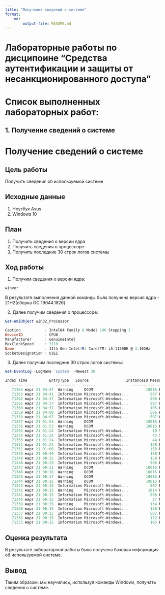 ---
title: "Получение сведений о системе"
format: 
    md:
        output-file: README.md
---

# Лабораторные работы по дисципоине "Средства аутентификации и защиты от несанкционированного доступа"

# Список выполненных лабораторных работ:

## 1. Получение сведений о системе
# Получение сведений о системе

## Цель работы

Получить сведения об используемой системе

## Исходные данные

1. Ноутбук Asus
2. Windows 10

## План

1. Получить сведения о версии ядра
2. Получить сведения о процессоре
3. Получить последние 30 строк логов системы

## Ход работы

1. Получим сведения о версии ядра:

```{PowerShell}
winver
```

В результате выполнения данной команды была получена версия ядра - 21H2(сборка ОС 19044.1826)

2. Далее получим сведения о процессоре:

```{PowerShell}
Get-WmiObject win32_Processor
```

```{PowerShell}
Caption           : Intel64 Family 6 Model 140 Stepping 1
DeviceID          : CPU0
Manufacturer      : GenuineIntel
MaxClockSpeed     : 3110
Name              : 11th Gen Intel(R) Core(TM) i5-11300H @ 3.10GHz
SocketDesignation : U3E1
```

3. Далее получим последние 30 строк логов системы:

```{PowerShell}
Get-EventLog -LogName 'system' -Newest 30
```

```{PowerShell}
Index Time          EntryType   Source                 InstanceID Message
   ----- ----          ---------   ------                 ---------- -------
   71364 март 21 04:47  Warning     DCOM                        10016 Не найдено описание для события с кодом '10016'...
   71363 март 21 04:41  Information Microsoft-Windows...          507 Не найдено описание для события с кодом '507' в...
   71362 март 21 04:37  Information Microsoft-Windows...          506 Не найдено описание для события с кодом '506' в...
   71361 март 21 04:37  Information Microsoft-Windows...          507 Не найдено описание для события с кодом '507' в...
   71360 март 21 04:37  Information Microsoft-Windows...          105 Не найдено описание для события с кодом '105' в...
   71359 март 21 04:08  Information Microsoft-Windows...          506 Не найдено описание для события с кодом '506' в...
   71358 март 21 04:07  Information Microsoft-Windows...          507 Не найдено описание для события с кодом '507' в...
   71357 март 21 01:53  Warning     DCOM                        10016 Не найдено описание для события с кодом '10016'...
   71356 март 21 01:53  Warning     DCOM                        10016 Не найдено описание для события с кодом '10016'...
   71355 март 21 01:24  Information Microsoft-Windows...           19 Установка завершена: следующее обновление было ...
   71354 март 21 01:24  Information Microsoft-Windows...           43 Установка начата: ОС Windows начала устанавлива...
   71353 март 21 01:24  Information Microsoft-Windows...           44 Центр обновления Windows начал скачивать обновл...
   71352 март 21 01:23  Information Microsoft-Windows...          158 Поставщик времени "VMICTimeProvider" указал, чт...
   71351 март 21 01:06  Information Microsoft-Windows...          158 Поставщик времени "VMICTimeProvider" указал, чт...
   71350 март 21 00:49  Information Microsoft-Windows...          158 Поставщик времени "VMICTimeProvider" указал, чт...
   71349 март 21 00:32  Information Microsoft-Windows...          158 Поставщик времени "VMICTimeProvider" указал, чт...
   71348 март 21 00:29  Information Microsoft-Windows...          506 Не найдено описание для события с кодом '506' в...
   71347 март 21 00:21  Warning     DCOM                        10016 Не найдено описание для события с кодом '10016'...
   71346 март 21 00:18  Warning     DCOM                        10016 Не найдено описание для события с кодом '10016'...
   71345 март 21 00:17  Warning     DCOM                        10016 Не найдено описание для события с кодом '10016'...
   71344 март 21 00:16  Warning     DCOM                        10016 Не найдено описание для события с кодом '10016'...
   71343 март 21 00:15  Information Microsoft-Windows...          507 Не найдено описание для события с кодом '507' в...
   71342 март 21 00:15  Warning     Microsoft-Windows...         1014 Разрешение имен для имени wpad истекло после от...
   71341 март 21 00:15  Information Microsoft-Windows...          506 Не найдено описание для события с кодом '506' в...
   71340 март 21 00:15  Information Microsoft-Windows...           37 NTP-клиент поставщика времени получает действит...
   71339 март 21 00:15  Warning     Microsoft-Windows...          134 NTP-клиенту не удалось задать настроенный вручн...
   71338 март 21 00:15  Information Microsoft-Windows...          158 Поставщик времени "VMICTimeProvider" указал, чт...
   71337 март 21 00:15  Information Microsoft-Windows...          507 Не найдено описание для события с кодом '507' в...
   71336 март 21 00:15  Information Microsoft-Windows...          172 Не найдено описание для события с кодом '172' в...
   71335 март 21 00:15  Information Microsoft-Windows...          105 Не найдено описание для события с кодом '105' в...

```

## Оценка результата

В результате лабораторной работы была получена базовая информация об используемой системе.

## Вывод

Таким образом. мы научились, используя команды Windows, получать сведения о системе.